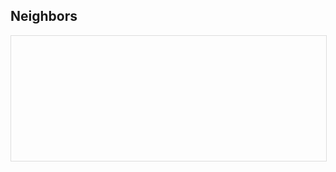 ::: {.callout-note collapse="true"}
## Neighbors
```{=html}
<!DOCTYPE html>
<html lang="en">
<head>
    <meta charset="UTF-8">
    <meta name="viewport" content="width=device-width, initial-scale=1.0">
    <script src="https://cdnjs.cloudflare.com/ajax/libs/d3/7.8.5/d3.min.js"></script>
    <style>
        .mini-graph {
            width: 100%;
            height: 200px;
            border: 1px solid #ddd;
        }
        .mini-graph .node circle {
            fill: #4285F4;
            cursor: pointer;
        }
        .mini-graph .node text {
            font-size: 8px;
            fill: #333;
        }
        .mini-graph .link {
            stroke: #999;
            stroke-opacity: 0.6;
        }
        .mini-graph .link.incoming {
            stroke: #28a745;
        }
        .mini-graph .link.outgoing {
            stroke: #dc3545;
        }
    </style>
</head>
<body>
    <div id="mini-graph" class="mini-graph"></div>

    <script>
    (function() {
        const currentFile = "{{< filename >}}"; // Replace this with the current file name
        
        d3.json('backlinks.json').then(data => {
            const svg = d3.select("#mini-graph")
                .append("svg")
                .attr("width", "100%")
                .attr("height", "100%")
                .attr("viewBox", [0, 0, 300, 200]);

            // Find both incoming and outgoing neighbors
            const neighbors = new Set([currentFile]);
            const links = [];

            // Outgoing links
            (data[currentFile] || []).forEach(target => {
                neighbors.add(target);
                links.push({ source: currentFile, target, type: 'outgoing' });
            });

            // Incoming links
            Object.entries(data).forEach(([source, targets]) => {
                if (targets.includes(currentFile) && source !== currentFile) {
                    neighbors.add(source);
                    links.push({ source, target: currentFile, type: 'incoming' });
                }
            });

            const nodes = Array.from(neighbors).map(id => ({ id }));

            const simulation = d3.forceSimulation(nodes)
                .force("link", d3.forceLink(links).id(d => d.id).distance(50))
                .force("charge", d3.forceManyBody().strength(-100))
                .force("center", d3.forceCenter(150, 100))
                .force("collision", d3.forceCollide().radius(20));

            const link = svg.append("g")
                .selectAll("line")
                .data(links)
                .join("line")
                .attr("class", d => `link ${d.type}`);

            const node = svg.append("g")
                .selectAll(".node")
                .data(nodes)
                .join("g")
                .attr("class", "node")
                .call(d3.drag()
                    .on("start", dragstarted)
                    .on("drag", dragged)
                    .on("end", dragended));

            node.append("circle")
                .attr("r", d => d.id === currentFile ? 8 : 5);

            node.append("text")
                .attr("dx", 8)
                .attr("dy", ".35em")
                .text(d => d.id.replace('.qmd', ''));

            node.on('click', (event, d) => {
                const url = d.id.replace('.qmd', '.html');
                window.open(url, '_blank');
            });

            simulation.on("tick", () => {
                link
                    .attr("x1", d => d.source.x)
                    .attr("y1", d => d.source.y)
                    .attr("x2", d => d.target.x)
                    .attr("y2", d => d.target.y);

                node.attr("transform", d => `translate(${d.x},${d.y})`);
            });

            function dragstarted(event) {
                if (!event.active) simulation.alphaTarget(0.3).restart();
                event.subject.fx = event.subject.x;
                event.subject.fy = event.subject.y;
            }

            function dragged(event) {
                event.subject.fx = event.x;
                event.subject.fy = event.y;
            }

            function dragended(event) {
                if (!event.active) simulation.alphaTarget(0);
                event.subject.fx = null;
                event.subject.fy = null;
            }
        });
    })();
    </script>
</body>
</html>
```
:::

